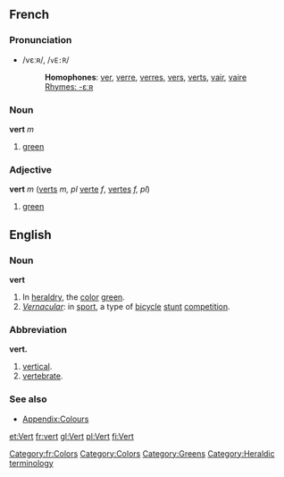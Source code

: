 ==French==
===Pronunciation===
*/vεːʀ/, /<tt>vE:R</tt>/
*:'''Homophones''': [[ver]], [[verre]], [[verres]], [[vers]], [[verts]], [[vair]], [[vaire]]
*:[[Rhymes:French:-εːʀ|Rhymes: -εːʀ]]

===Noun===
'''vert''' ''m''

# [[green]]

===Adjective===
'''vert''' ''m'' ([[verts]] ''m, pl'' [[verte]] ''f'', [[vertes]] ''f, pl'')

# [[green]]

[[Category:fr:Colors]]

==English==
===Noun===
'''vert'''
#In [[heraldry]], the [[color]] [[green]].
#''[[Vernacular]]'': in [[sport]], a type of [[bicycle]] [[stunt]] [[competition]].

===Abbreviation===
'''vert.'''

#[[vertical]].
#[[vertebrate]].

===See also===
*[[Wiktionary_Appendix:Colours|Appendix:Colours]]

[[Category:Colors]]
[[Category:Greens]]
[[Category:Heraldic terminology]]

[[et:Vert]]
[[fr:vert]]
[[gl:Vert]]
[[pl:Vert]]
[[fi:Vert]]
